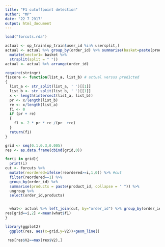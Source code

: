 ```yaml
---
title: "F1 cutoffpoint detection"
author: "MP"
date: "22 7 2017"
output: html_document
---
```


```r
load("forcuts.rda")
```

```r
actual <- op_train[op_train$user_id %in% usersplit,]
actual <- actual %>% group_by(order_id) %>% summarise(basket=paste(product_id, collapse=" ")) %>%
  mutate(vector1= basket %>%
  strsplit(split = " "))
actual <- actual %>% arrange(order_id)
```

```r
require(stringr)
f1score <- function(list_a, list_b) # actual versus predicted
{
  list_a <- str_split(list_a, ' ')[[1]]
  list_b <- str_split(list_b, ' ')[[1]]
  x <- length(intersect(list_a, list_b))
  pr <- x/length(list_b)
  re <- x/length(list_a)
  f1 <- 0
  if (pr + re)
  {
    f1 <- 2 * pr * re /(pr  +re)
  }
  return(f1)
}
```

```r
grid <- seq(0.1,0.3,0.005)
res <- as.data.frame(cbind(grid,0))

for(i in grid){
  print(i)
cut <- forcuts %>% 
  mutate(reordered=ifelse(reordered>=i,1,0)) %>% #cut
  filter(reordered==1) %>%
  group_by(order_id) %>%
  summarise(products = paste(product_id, collapse = " ")) %>%
  ungroup %>%
  select(order_id,products)


  what<- actual %>% left_join(cut, by="order_id") %>% group_by(order_id) %>% mutate(f1=f1score(products,basket)) %>% ungroup()
res[grid==i,2] <-mean(what$f1)
}

library(ggplot2)
  ggplot(res, aes(x=grid,y=V2))+geom_line()

 res[res$V2==max(res$V2),]
```

